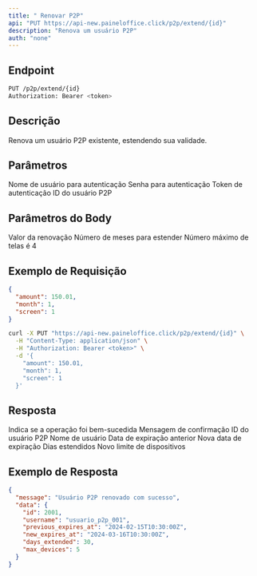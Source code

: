 ```yaml
---
title: " Renovar P2P"
api: "PUT https://api-new.paineloffice.click/p2p/extend/{id}"
description: "Renova um usuário P2P"
auth: "none"
---
```


## Endpoint

<CodeGroup>

```bash Requisição
PUT /p2p/extend/{id}
Authorization: Bearer <token>
```

</CodeGroup>

## Descrição

Renova um usuário P2P existente, estendendo sua validade.

## Parâmetros

<ParamField query="username" type="string" required>
  Nome de usuário para autenticação
</ParamField>

<ParamField query="password" type="string" required>
  Senha para autenticação
</ParamField>

<ParamField query="token" type="string" required>
  Token de autenticação
</ParamField>

<ParamField path="id" type="string" required>
  ID do usuário P2P
</ParamField>

## Parâmetros do Body

<ParamField body="amount" type="number" required>
  Valor da renovação
</ParamField>

<ParamField body="month" type="integer" required>
  Número de meses para estender
</ParamField>

<ParamField body="screen" type="integer" required>
  Número máximo de telas é 4 
</ParamField>

## Exemplo de Requisição

<CodeGroup>

```json TryIt
{
  "amount": 150.01,
  "month": 1,
  "screen": 1
}
```

```bash cURL
curl -X PUT "https://api-new.paineloffice.click/p2p/extend/{id}" \
  -H "Content-Type: application/json" \
  -H "Authorization: Bearer <token>" \
  -d '{
    "amount": 150.01,
    "month": 1,
    "screen": 1
  }'
```

</CodeGroup>

## Resposta

<ResponseField name="success" type="boolean">
  Indica se a operação foi bem-sucedida
</ResponseField>

<ResponseField name="message" type="string">
  Mensagem de confirmação
</ResponseField>

<ResponseField name="data" type="object">
  <Expandable title="properties">
    <ResponseField name="id" type="integer">
      ID do usuário P2P
    </ResponseField>
    <ResponseField name="username" type="string">
      Nome de usuário
    </ResponseField>
    <ResponseField name="previous_expires_at" type="string">
      Data de expiração anterior
    </ResponseField>
    <ResponseField name="new_expires_at" type="string">
      Nova data de expiração
    </ResponseField>
    <ResponseField name="days_extended" type="integer">
      Dias estendidos
    </ResponseField>
    <ResponseField name="max_devices" type="integer">
      Novo limite de dispositivos
    </ResponseField>
  </Expandable>
</ResponseField>

## Exemplo de Resposta

```json
{
  "message": "Usuário P2P renovado com sucesso",
  "data": {
    "id": 2001,
    "username": "usuario_p2p_001",
    "previous_expires_at": "2024-02-15T10:30:00Z",
    "new_expires_at": "2024-03-16T10:30:00Z",
    "days_extended": 30,
    "max_devices": 5
  }
}
```